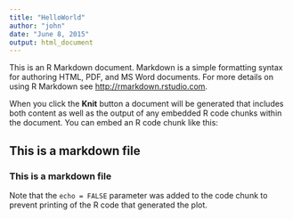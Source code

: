 ```yaml
---
title: "HelloWorld"
author: "john"
date: "June 8, 2015"
output: html_document
---
```


This is an R Markdown document. Markdown is a simple formatting syntax for authoring HTML, PDF, and MS Word documents. For more details on using R Markdown see <http://rmarkdown.rstudio.com>.

When you click the **Knit** button a document will be generated that includes both content as well as the output of any embedded R code chunks within the document. You can embed an R code chunk like this:


## This is a markdown file
### This is a markdown file


Note that the `echo = FALSE` parameter was added to the code chunk to prevent printing of the R code that generated the plot.
